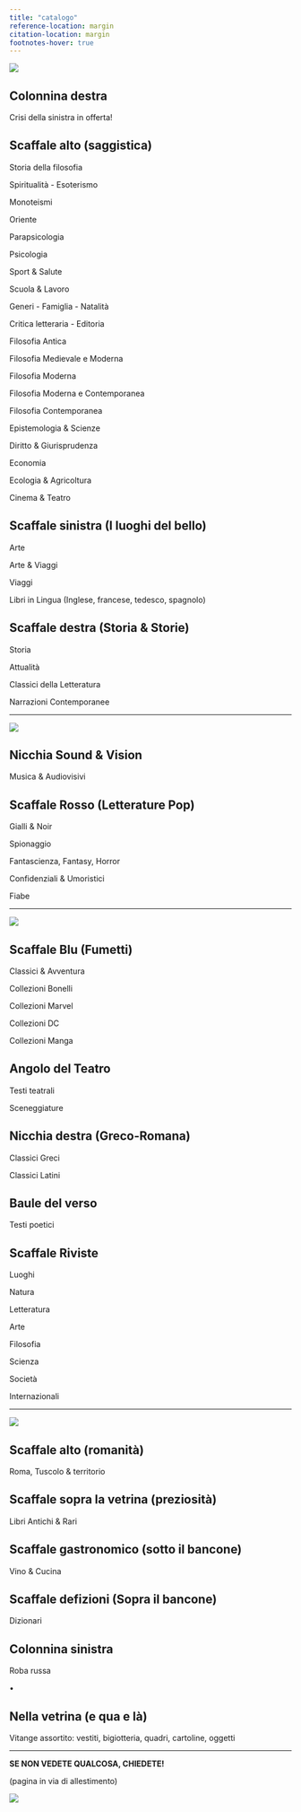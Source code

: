 ```yaml
---
title: "catalogo"
reference-location: margin
citation-location: margin
footnotes-hover: true
---
```


![](images/immagini_bookwinebar/libreria05(1).jpeg)

## **Colonnina destra**

Crisi della sinistra in offerta!

## **Scaffale alto (saggistica)**

Storia della filosofia

Spiritualità - Esoterismo

Monoteismi

Oriente

Parapsicologia

Psicologia

Sport & Salute

Scuola & Lavoro

Generi - Famiglia - Natalità

Critica letteraria - Editoria

Filosofia Antica

Filosofia Medievale e Moderna

Filosofia Moderna

Filosofia Moderna e Contemporanea

Filosofia Contemporanea

Epistemologia & Scienze

Diritto & Giurisprudenza

Economia

Ecologia & Agricoltura

Cinema & Teatro

## **Scaffale sinistra (I luoghi del bello)**

Arte

Arte & Viaggi

Viaggi

Libri in Lingua (Inglese, francese, tedesco, spagnolo)

## **Scaffale destra (Storia & Storie)**

Storia

Attualità

Classici della Letteratura

Narrazioni Contemporanee

------------------------------------------------------------------------

![](images/immagini_bookwinebar/angolosx.jpeg){fig-align="center"}

## **Nicchia Sound & Vision**

Musica & Audiovisivi

## **Scaffale Rosso (Letterature Pop)**

Gialli & Noir

Spionaggio

Fantascienza, Fantasy, Horror

Confidenziali & Umoristici

Fiabe

------------------------------------------------------------------------

![](images/immagini_bookwinebar/angolodxbig.jpeg){fig-align="center"}

## **Scaffale Blu (Fumetti)**

Classici & Avventura

Collezioni Bonelli

Collezioni Marvel

Collezioni DC

Collezioni Manga

## **Angolo del Teatro**

Testi teatrali

Sceneggiature

## **Nicchia destra (Greco-Romana)**

Classici Greci

Classici Latini

## **Baule del verso**

Testi poetici

## **Scaffale Riviste**

Luoghi

Natura

Letteratura

Arte

Filosofia

Scienza

Società

Internazionali

------------------------------------------------------------------------

![](images/immagini_bookwinebar/vetrina.jpeg){fig-align="center"}

## **Scaffale alto (romanità)**

Roma, Tuscolo & territorio

## **Scaffale sopra la vetrina (preziosità)**

Libri Antichi & Rari

## **Scaffale gastronomico (sotto il bancone)**

Vino & Cucina

## **Scaffale defizioni (Sopra il bancone)**

Dizionari

## **Colonnina sinistra**

Roba russa

•

## **Nella vetrina (e qua e là)**

Vitange assortito: vestiti, bigiotteria, quadri, cartoline, oggetti

------------------------------------------------------------------------

**SE NON VEDETE QUALCOSA, CHIEDETE!**

(pagina in via di allestimento)

![](images/immagini_bookwinebar/scarpe1.jpeg){fig-align="center"}
